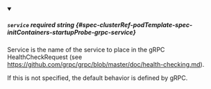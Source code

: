 
<details className="config-field" data-expandable="false" open>
<summary>

##### `service` <span className="config-field-required" data-required="false">required</span> <span className="config-field-type">string</span> <span className="config-field-default"></span> <span className="config-field-enum"></span> {#spec-clusterRef-podTemplate-spec-initContainers-startupProbe-grpc-service}

Service is the name of the service to place in the gRPC HealthCheckRequest
(see https://github.com/grpc/grpc/blob/master/doc/health-checking.md).

If this is not specified, the default behavior is defined by gRPC.

</summary>



</details>
